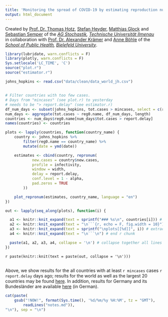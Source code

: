 ```yaml
---
title: 'Monitoring the spread of COVID-19 by estimating reproduction numbers over time'
output: html_document
---
```


Created by
[Prof. Dr. Thomas Hotz](https://www.tu-ilmenau.de/stochastik/team/thomas-hotz/),
[Stefan Heyder](https://www.tu-ilmenau.de/stochastik/team/stefan-heyder/),
[Matthias Glock](https://www.tu-ilmenau.de/stochastik/team/matthias-glock/)
and [Sebastian Semper](https://www.tu-ilmenau.de/stochastik/team/sebastian-semper/)
of the
*[AG Stochastik](https://www.tu-ilmenau.de/stochastik/), [Technische Universität Ilmenau](https://www.tu-ilmenau.de/)*
<br/>
in collaboration with
[Prof. Dr. Alexander Krämer](https://ekvv.uni-bielefeld.de/pers_publ/publ/PersonDetail.jsp?personId=21463&lang=de)
and
[Anne Böhle](anne.boehle@uni-bielefeld.de)
of the
*[School of Public Health](https://www.uni-bielefeld.de/gesundhw/index.html), [Bielefeld University](https://www.uni-bielefeld.de/)*.

```r
library(lubridate, warn.conflicts = F)
library(plotly, warn.conflicts = F)
Sys.setlocale('LC_TIME', 'C')
source("plot.r")
source("estimator.r")
```

```r
johns_hopkins <- read.csv("data/clean/data_world_jh.csv")
```

## {.tabset .tabset-fade}

<!--
See https://github.com/rstudio/flexdashboard/issues/80#issuecomment-247139450
on generating tabs in rmarkdown automatically
-->
```r
# Filter countries with too few cases.
# Days from "mincases" (see plot.r) to yesterday
# needs to be "> report.delay" (see estimator.r)
df_num_days <- subset(johns_hopkins, tot.cases > mincases, select = c(reg0.name, tot.cases))
num_days <- aggregate(tot.cases ~ reg0.name, df_num_days, length)
countries <- num_days$reg0.name[num_days$tot.cases > report.delay]
names(countries) <- countries

plots <- lapply(countries, function(country_name) {
    country <- johns_hopkins %>%
        filter(reg0.name == country_name) %>%
        mutate(date = ymd(date))

    estimates <- cbind(country, repronum(
            new.cases = country$new.cases,
            profile = infectivity,
            window = width,
            delay = report.delay,
            conf.level = 1 - alpha,
            pad.zeros = TRUE
        ))

    plot_repronum(estimates, country_name, language = "en")
})

out <- lapply(seq_along(plots), function(i) {

  a1 <- knitr::knit_expand(text = sprintf("### %s\n", countries[i])) # tab header, auto extracts names of `hcs`
  a2 <- knitr::knit_expand(text = "\n```{r, echo = F, fig.width = 10}") # start r chunk
  a3 <- knitr::knit_expand(text = sprintf("\nplots[[%d]]", i)) # extract graphs by "writing" out `hcs[[1]]`, `hcs[[2]]` etc. to be rendered later
  a4 <- knitr::knit_expand(text = "\n```\n") # end r chunk

  paste(a1, a2, a3, a4, collapse = '\n') # collapse together all lines with newline separator
})
```

`r paste(knitr::knit(text = paste(out, collapse = '\n')))`

##

Above, we show results for the all countries with at least `r mincases` cases `r report.delay` days ago; results for the world as well as the largest 20 countries may be found [here](index.html). In addition,  results for Germany and its Bundesländer are available [here](RKI.html) (in German).

```r
cat(paste(
    gsub("!NOW!", format(Sys.time(), '%d/%m/%y %H:%M', tz = "GMT"),
        readLines("notes.md")),
"\n"), sep = "\n")
```
